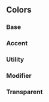 [//]: # (The addon-docs blocks do not have official docs yet.)
[//]: # (They are being worked on https://github.com/storybookjs/storybook/issues/9133)
[//]: # (The list of available components can be found here:)
[//]: # (https://github.com/storybookjs/storybook/blob/master/addons/docs/src/blocks/index.ts)

<Meta title="Design Tokens/Colors" />

## Colors

### Base

<TokenSection tokens={color.base} />

### Accent

<TokenSection tokens={color.accent} />

### Utility

<TokenSection tokens={color.utility} />

### Modifier

<TokenSection tokens={color.modifier} />

### Transparent

<TokenSection tokens={color.transparent} />
